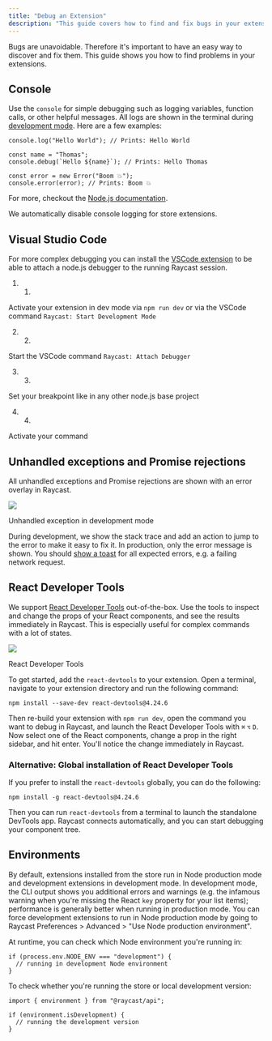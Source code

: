 ```yaml
---
title: "Debug an Extension"
description: "This guide covers how to find and fix bugs in your extension."
---
```


Bugs are unavoidable. Therefore it's important to have an easy way to discover and fix them. This guide shows you how to find problems in your extensions.

## Console

Use the `console` for simple debugging such as logging variables, function calls, or other helpful messages. All logs are shown in the terminal during [development mode](/information/tools/cli#development). Here are a few examples:

```
console.log("Hello World"); // Prints: Hello World

const name = "Thomas";
console.debug(`Hello ${name}`); // Prints: Hello Thomas

const error = new Error("Boom 💥");
console.error(error); // Prints: Boom 💥
```

For more, checkout the [Node.js documentation](https://nodejs.org/dist/latest-v16.x/docs/api/console.html).

We automatically disable console logging for store extensions.

## Visual Studio Code

For more complex debugging you can install the [VSCode extension](https://marketplace.visualstudio.com/items?itemName=tonka3000.raycast) to be able to attach a node.js debugger to the running Raycast session.

1. 1.  
Activate your extension in dev mode via `npm run dev` or via the VSCode command `Raycast: Start Development Mode`

2. 2.  
Start the VSCode command `Raycast: Attach Debugger`

3. 3.  
Set your breakpoint like in any other node.js base project

4. 4.  
Activate your command

## Unhandled exceptions and Promise rejections

All unhandled exceptions and Promise rejections are shown with an error overlay in Raycast.

![](/images/basics/basics-unhandled-exception.png)

Unhandled exception in development mode

During development, we show the stack trace and add an action to jump to the error to make it easy to fix it. In production, only the error message is shown. You should [show a toast](/api-reference/feedback/toast#showtoast) for all expected errors, e.g. a failing network request.

## React Developer Tools

We support [React Developer Tools](https://github.com/facebook/react/tree/main/packages/react-devtools) out-of-the-box. Use the tools to inspect and change the props of your React components, and see the results immediately in Raycast. This is especially useful for complex commands with a lot of states.

![](/images/basics/basics-react-developer-tools.png)

React Developer Tools

To get started, add the `react-devtools` to your extension. Open a terminal, navigate to your extension directory and run the following command:

```
npm install --save-dev react-devtools@4.24.6
```

Then re-build your extension with `npm run dev`, open the command you want to debug in Raycast, and launch the React Developer Tools with `⌘` `⌥` `D`. Now select one of the React components, change a prop in the right sidebar, and hit enter. You'll notice the change immediately in Raycast.

### Alternative: Global installation of React Developer Tools

If you prefer to install the `react-devtools` globally, you can do the following:

```
npm install -g react-devtools@4.24.6
```

Then you can run `react-devtools` from a terminal to launch the standalone DevTools app. Raycast connects automatically, and you can start debugging your component tree.

## Environments

By default, extensions installed from the store run in Node production mode and development extensions in development mode. In development mode, the CLI output shows you additional errors and warnings (e.g. the infamous warning when you're missing the React `key` property for your list items); performance is generally better when running in production mode. You can force development extensions to run in Node production mode by going to Raycast Preferences > Advanced > "Use Node production environment".

At runtime, you can check which Node environment you're running in:

```
if (process.env.NODE_ENV === "development") {
  // running in development Node environment
}
```

To check whether you're running the store or local development version:

```
import { environment } from "@raycast/api";

if (environment.isDevelopment) {
  // running the development version
}
```